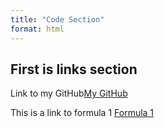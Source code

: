 ```yaml
---
title: "Code Section"
format: html
---
```


## First is links section

Link to my GitHub[My GitHub](https://github.com/anly501/dsan-5000-project-FroomeBeibei79)

This is a link to formula 1
[Formula 1](https://www.formula1.com/)


